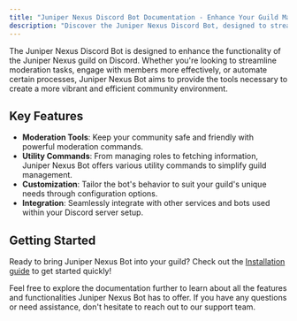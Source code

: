 ```yaml
---
title: "Juniper Nexus Discord Bot Documentation - Enhance Your Guild Management"
description: "Discover the Juniper Nexus Discord Bot, designed to streamline moderation, engage members, and automate processes in your Discord guild. Explore our comprehensive documentation to learn more."
---
```


The Juniper Nexus Discord Bot is designed to enhance the functionality of the Juniper Nexus guild on Discord. Whether you're looking to streamline moderation tasks, engage with members more effectively, or automate certain processes, Juniper Nexus Bot aims to provide the tools necessary to create a more vibrant and efficient community environment.

## Key Features

- **Moderation Tools**: Keep your community safe and friendly with powerful moderation commands.
- **Utility Commands**: From managing roles to fetching information, Juniper Nexus Bot offers various utility commands to simplify guild management.
- **Customization**: Tailor the bot's behavior to suit your guild's unique needs through configuration options.
- **Integration**: Seamlessly integrate with other services and bots used within your Discord server setup.

## Getting Started

Ready to bring Juniper Nexus Bot into your guild? Check out the [Installation guide](./getting-started/installation) to get started quickly!

Feel free to explore the documentation further to learn about all the features and functionalities Juniper Nexus Bot has to offer. If you have any questions or need assistance, don't hesitate to reach out to our support team.